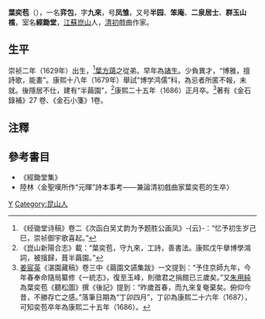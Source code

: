 '''葉奕苞'''（{{bd|1629年||1686年||}}），一名'''弈包'''，字'''九來'''，号'''凤雏'''，又号'''半园'''、'''笨庵'''、'''二泉居士'''、'''群玉山樵'''，室名'''經鋤堂'''，[[江蘇|江蘇]][[崑山|崑山]]人，[[清初|清初]]戲曲作家。

== 生平 ==
崇祯二年（1629年）出生，<ref>《经锄堂诗稿》卷二《次函白吴丈韵为予题胜公画凤》-{云}-：“忆予初生岁己巳，崇祯御宇歌喜起。”</ref>[[葉方藹|葉方藹]]之從弟。早年為[[諸生|諸生]]。少負異才，“博雅，擅詩歌，能畫”。康熙十八年（1679年）舉試“博学鸿儒”科，為忌者所匿不報，未就。後隱居不仕，建有“半繭園”，<ref>《崑山新陽合志》載：“葉奕苞，守九來，工詩，善書法。康熙戊午擧博學鴻詞，被擯歸，葺半繭園。”</ref>康熙二十五年（1686）正月卒。<ref>[[姜宸英|姜宸英]]《湛園藏稿》卷三中《繭園文讌集跋》一文提到：“予住京師九年，今年春奉命隨局纂修《一統志》，復至玉峰，則徵君之捐館已三歲矣。”又[[朱用純|朱用純]]為葉奕苞《聽松圖》撰《後記》提到：“昨歲首春，而九來复奄棄矣。俯仰今昔，不勝存亡之感。”落筆日期為“丁卯四月”，丁卯為康熙二十六年（1687），可知奕苞卒年為康熙二十五年（1686）。</ref>著有《金石錄補》27 卷、《金石小箋》1卷。

==注釋==
{{reflist}}

==參考書目==
* 《經鋤堂集》
* 陸林〈金聖嘆所作“元暉”詩本事考——兼論清初戲曲家葉奕苞的生卒〉

[[Category:清朝詩人|Y]]
[[Category:昆山人|Category:昆山人]]